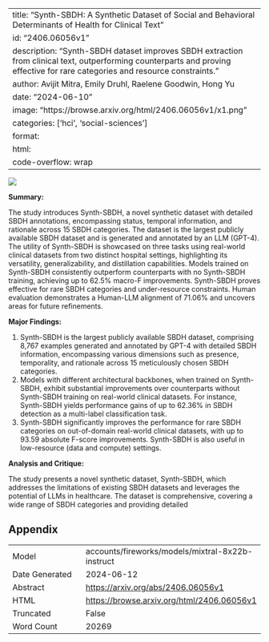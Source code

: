 
---
title: "Synth-SBDH: A Synthetic Dataset of Social and Behavioral Determinants of Health for Clinical Text"
id: "2406.06056v1"
description: "Synth-SBDH dataset improves SBDH extraction from clinical text, outperforming counterparts and proving effective for rare categories and resource constraints."
author: Avijit Mitra, Emily Druhl, Raelene Goodwin, Hong Yu
date: "2024-06-10"
image: "https://browse.arxiv.org/html/2406.06056v1/x1.png"
categories: ['hci', 'social-sciences']
format:
  html:
    code-overflow: wrap
---

![](https://browse.arxiv.org/html/2406.06056v1/x1.png)

**Summary:**

The study introduces Synth-SBDH, a novel synthetic dataset with detailed SBDH annotations, encompassing status, temporal information, and rationale across 15 SBDH categories. The dataset is the largest publicly available SBDH dataset and is generated and annotated by an LLM (GPT-4). The utility of Synth-SBDH is showcased on three tasks using real-world clinical datasets from two distinct hospital settings, highlighting its versatility, generalizability, and distillation capabilities. Models trained on Synth-SBDH consistently outperform counterparts with no Synth-SBDH training, achieving up to 62.5% macro-F improvements. Synth-SBDH proves effective for rare SBDH categories and under-resource constraints. Human evaluation demonstrates a Human-LLM alignment of 71.06% and uncovers areas for future refinements.

**Major Findings:**

1. Synth-SBDH is the largest publicly available SBDH dataset, comprising 8,767 examples generated and annotated by GPT-4 with detailed SBDH information, encompassing various dimensions such as presence, temporality, and rationale across 15 meticulously chosen SBDH categories.
2. Models with different architectural backbones, when trained on Synth-SBDH, exhibit substantial improvements over counterparts without Synth-SBDH training on real-world clinical datasets. For instance, Synth-SBDH yields performance gains of up to 62.36% in SBDH detection as a multi-label classification task.
3. Synth-SBDH significantly improves the performance for rare SBDH categories on out-of-domain real-world clinical datasets, with up to 93.59 absolute F-score improvements. Synth-SBDH is also useful in low-resource (data and compute) settings.

**Analysis and Critique:**

The study presents a novel synthetic dataset, Synth-SBDH, which addresses the limitations of existing SBDH datasets and leverages the potential of LLMs in healthcare. The dataset is comprehensive, covering a wide range of SBDH categories and providing detailed

## Appendix

|          |          |
|----------|----------|
| Model     | accounts/fireworks/models/mixtral-8x22b-instruct       |
| Date Generated     | 2024-06-12       |
| Abstract | [https://arxiv.org/abs/2406.06056v1](https://arxiv.org/abs/2406.06056v1)        |
| HTML     | [https://browse.arxiv.org/html/2406.06056v1](https://browse.arxiv.org/html/2406.06056v1)       |
| Truncated       | False       |
| Word Count       | 20269       |